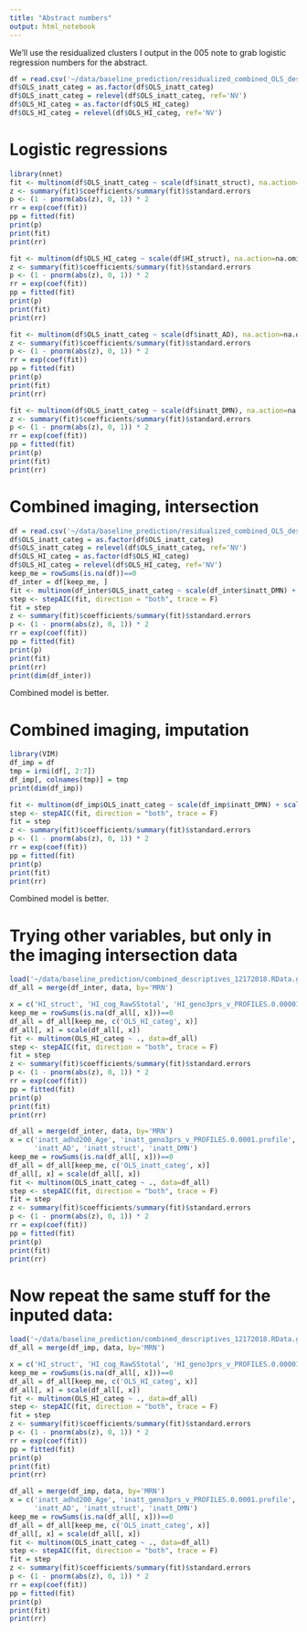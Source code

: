 ```yaml
---
title: "Abstract numbers"
output: html_notebook
---
```


We'll use the residualized clusters I output in the 005 note to grab logistic regression numbers for the abstract. 

```r
df = read.csv('~/data/baseline_prediction/residualized_combined_OLS_descriptives_02072019.csv')
df$OLS_inatt_categ = as.factor(df$OLS_inatt_categ)
df$OLS_inatt_categ = relevel(df$OLS_inatt_categ, ref='NV')
df$OLS_HI_categ = as.factor(df$OLS_HI_categ)
df$OLS_HI_categ = relevel(df$OLS_HI_categ, ref='NV')
```

# Logistic regressions

```r
library(nnet)
fit <- multinom(df$OLS_inatt_categ ~ scale(df$inatt_struct), na.action=na.omit)
z <- summary(fit)$coefficients/summary(fit)$standard.errors
p <- (1 - pnorm(abs(z), 0, 1)) * 2
rr = exp(coef(fit))
pp = fitted(fit)
print(p)
print(fit)
print(rr)
```

```r
fit <- multinom(df$OLS_HI_categ ~ scale(df$HI_struct), na.action=na.omit)
z <- summary(fit)$coefficients/summary(fit)$standard.errors
p <- (1 - pnorm(abs(z), 0, 1)) * 2
rr = exp(coef(fit))
pp = fitted(fit)
print(p)
print(fit)
print(rr)
```

```r
fit <- multinom(df$OLS_inatt_categ ~ scale(df$inatt_AD), na.action=na.omit)
z <- summary(fit)$coefficients/summary(fit)$standard.errors
p <- (1 - pnorm(abs(z), 0, 1)) * 2
rr = exp(coef(fit))
pp = fitted(fit)
print(p)
print(fit)
print(rr)
```

```r
fit <- multinom(df$OLS_inatt_categ ~ scale(df$inatt_DMN), na.action=na.omit)
z <- summary(fit)$coefficients/summary(fit)$standard.errors
p <- (1 - pnorm(abs(z), 0, 1)) * 2
rr = exp(coef(fit))
pp = fitted(fit)
print(p)
print(fit)
print(rr)
```

# Combined imaging, intersection

```r
df = read.csv('~/data/baseline_prediction/residualized_combined_OLS_descriptives_02072019.csv')
df$OLS_inatt_categ = as.factor(df$OLS_inatt_categ)
df$OLS_inatt_categ = relevel(df$OLS_inatt_categ, ref='NV')
df$OLS_HI_categ = as.factor(df$OLS_HI_categ)
df$OLS_HI_categ = relevel(df$OLS_HI_categ, ref='NV')
keep_me = rowSums(is.na(df))==0
df_inter = df[keep_me, ]
fit <- multinom(df_inter$OLS_inatt_categ ~ scale(df_inter$inatt_DMN) + scale(df_inter$inatt_struct) + scale(df_inter$inatt_AD), na.action=na.omit)
step <- stepAIC(fit, direction = "both", trace = F)
fit = step
z <- summary(fit)$coefficients/summary(fit)$standard.errors
p <- (1 - pnorm(abs(z), 0, 1)) * 2
rr = exp(coef(fit))
pp = fitted(fit)
print(p)
print(fit)
print(rr)
print(dim(df_inter))
```

Combined model is better.

# Combined imaging, imputation

```r
library(VIM)
df_imp = df
tmp = irmi(df[, 2:7])
df_imp[, colnames(tmp)] = tmp
print(dim(df_imp))
```


```r
fit <- multinom(df_imp$OLS_inatt_categ ~ scale(df_imp$inatt_DMN) + scale(df_imp$inatt_struct) + scale(df_imp$inatt_AD), na.action=na.omit)
step <- stepAIC(fit, direction = "both", trace = F)
fit = step
z <- summary(fit)$coefficients/summary(fit)$standard.errors
p <- (1 - pnorm(abs(z), 0, 1)) * 2
rr = exp(coef(fit))
pp = fitted(fit)
print(p)
print(fit)
print(rr)
```

Combined model is better.

# Trying other variables, but only in the imaging intersection data

```r
load('~/data/baseline_prediction/combined_descriptives_12172018.RData.gz')
df_all = merge(df_inter, data, by='MRN')
```

```r
x = c('HI_struct', 'HI_cog_RawSStotal', 'HI_geno3prs_v_PROFILES.0.00001.profile')
keep_me = rowSums(is.na(df_all[, x]))==0
df_all = df_all[keep_me, c('OLS_HI_categ', x)]
df_all[, x] = scale(df_all[, x])
fit <- multinom(OLS_HI_categ ~ ., data=df_all)
step <- stepAIC(fit, direction = "both", trace = F)
fit = step
z <- summary(fit)$coefficients/summary(fit)$standard.errors
p <- (1 - pnorm(abs(z), 0, 1)) * 2
rr = exp(coef(fit))
pp = fitted(fit)
print(p)
print(fit)
print(rr)
```

```r
df_all = merge(df_inter, data, by='MRN')
x = c('inatt_adhd200_Age', 'inatt_geno3prs_v_PROFILES.0.0001.profile', 'inatt_geno3prs_v_PROFILES.0.0005.profile',
      'inatt_AD', 'inatt_struct', 'inatt_DMN')
keep_me = rowSums(is.na(df_all[, x]))==0
df_all = df_all[keep_me, c('OLS_inatt_categ', x)]
df_all[, x] = scale(df_all[, x])
fit <- multinom(OLS_inatt_categ ~ ., data=df_all)
step <- stepAIC(fit, direction = "both", trace = F)
fit = step
z <- summary(fit)$coefficients/summary(fit)$standard.errors
p <- (1 - pnorm(abs(z), 0, 1)) * 2
rr = exp(coef(fit))
pp = fitted(fit)
print(p)
print(fit)
print(rr)
```

# Now repeat the same stuff for the inputed data:

```r
load('~/data/baseline_prediction/combined_descriptives_12172018.RData.gz')
df_all = merge(df_imp, data, by='MRN')
```

```r
x = c('HI_struct', 'HI_cog_RawSStotal', 'HI_geno3prs_v_PROFILES.0.00001.profile')
keep_me = rowSums(is.na(df_all[, x]))==0
df_all = df_all[keep_me, c('OLS_HI_categ', x)]
df_all[, x] = scale(df_all[, x])
fit <- multinom(OLS_HI_categ ~ ., data=df_all)
step <- stepAIC(fit, direction = "both", trace = F)
fit = step
z <- summary(fit)$coefficients/summary(fit)$standard.errors
p <- (1 - pnorm(abs(z), 0, 1)) * 2
rr = exp(coef(fit))
pp = fitted(fit)
print(p)
print(fit)
print(rr)
```

```r
df_all = merge(df_imp, data, by='MRN')
x = c('inatt_adhd200_Age', 'inatt_geno3prs_v_PROFILES.0.0001.profile', 'inatt_geno3prs_v_PROFILES.0.0005.profile',
      'inatt_AD', 'inatt_struct', 'inatt_DMN')
keep_me = rowSums(is.na(df_all[, x]))==0
df_all = df_all[keep_me, c('OLS_inatt_categ', x)]
df_all[, x] = scale(df_all[, x])
fit <- multinom(OLS_inatt_categ ~ ., data=df_all)
step <- stepAIC(fit, direction = "both", trace = F)
fit = step
z <- summary(fit)$coefficients/summary(fit)$standard.errors
p <- (1 - pnorm(abs(z), 0, 1)) * 2
rr = exp(coef(fit))
pp = fitted(fit)
print(p)
print(fit)
print(rr)
```









